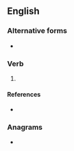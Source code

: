 ==English==

===Alternative forms===
* {{l|en|dein}}

===Verb===
{{head|en|present participle}}

# {{present participle of|dee|lang=en|nocat=1}}

====References====
* {{R:Northeast Dialect 2005}}

===Anagrams===
* {{anagrams|en|-diene|Eneid|denie|diene}}